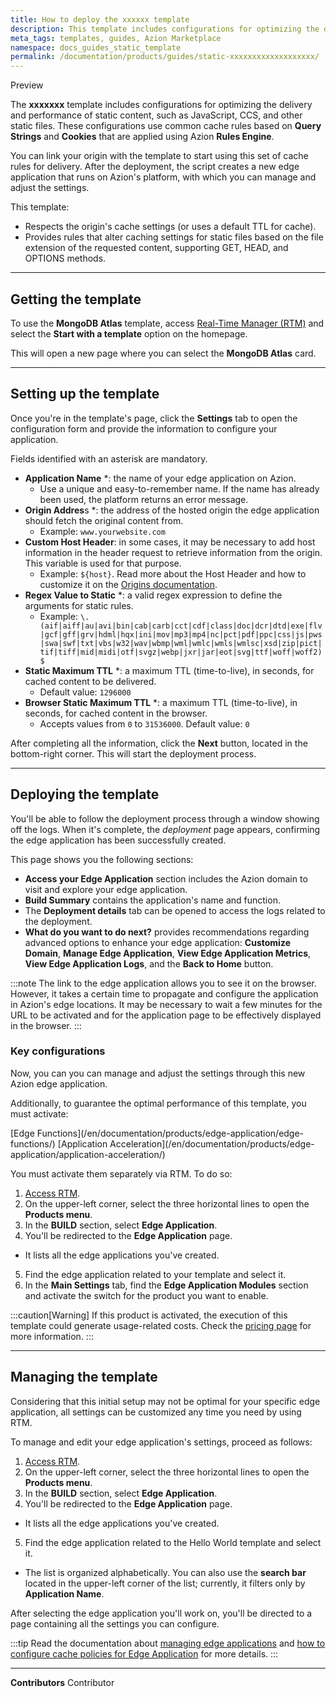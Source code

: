 ```yaml
---
title: How to deploy the xxxxxx template
description: This template includes configurations for optimizing the delivery and performance of static content.
meta_tags: templates, guides, Azion Marketplace
namespace: docs_guides_static_template
permalink: /documentation/products/guides/static-xxxxxxxxxxxxxxxxxxx/
---
```



<Badge variant="accent">
Preview
</Badge>

The **xxxxxxx** template includes configurations for optimizing the delivery and performance of static content, such as JavaScript, CCS, and other static files. These configurations use common cache rules based on **Query Strings** and **Cookies** that are applied using Azion **Rules Engine**.

You can link your origin with the template to start using this set of cache rules for delivery. After the deployment, the script creates a new edge application that runs on Azion's platform, with which you can manage and adjust the settings.

This template:
- Respects the origin's cache settings (or uses a default TTL for cache).
- Provides rules that alter caching settings for static files based on the file extension of the requested content, supporting GET, HEAD, and OPTIONS methods. 

---

## Getting the template

To use the **MongoDB Atlas** template, access [Real-Time Manager (RTM)](https://manager.azion.com/) and select the **Start with a template** option on the homepage.

This will open a new page where you can select the **MongoDB Atlas** card.

---

## Setting up the template

Once you're in the template's page, click the **Settings** tab to open the configuration form and provide the information to configure your application. 

Fields identified with an asterisk are mandatory.

- **Application Name** *: the name of your edge application on Azion.
    - Use a unique and easy-to-remember name. If the name has already been used, the platform returns an error message.
- **Origin Addres**s *: the address of the hosted origin the edge application should fetch the original content from.
    - Example: `www.yourwebsite.com`
- **Custom Host Header**: in some cases, it may be necessary to add host information in the header request to retrieve information from the origin. This variable is used for that purpose.
    - Example: `${host}`. Read more about the Host Header and how to customize it on the [Origins documentation](/en/documentation/products/edge-application/origins/#host-header).
- **Regex Value to Static** *: a valid regex expression to define the arguments for static rules. 
    - Example: `\.(aif|aiff|au|avi|bin|cab|carb|cct|cdf|class|doc|dcr|dtd|exe|flv|gcf|gff|grv|hdml|hqx|ini|mov|mp3|mp4|nc|pct|pdf|ppc|css|js|pws|swa|swf|txt|vbs|w32|wav|wbmp|wml|wmlc|wmls|wmlsc|xsd|zip|pict|tif|tiff|mid|midi|otf|svgz|webp|jxr|jar|eot|svg|ttf|woff|woff2)$`
- **Static Maximum TTL** *: a maximum TTL (time-to-live), in seconds, for cached content to be delivered.
    - Default value: `1296000`
- **Browser Static Maximum TTL** *: a maximum TTL (time-to-live), in seconds, for cached content in the browser.
    - Accepts values from `0` to `31536000`. Default value: `0`

After completing all the information, click the **Next** button, located in the bottom-right corner. This will start the deployment process.

---

## Deploying the template

You'll be able to follow the deployment process through a window showing off the logs. When it's complete, the *deployment* page appears, confirming the edge application has been successfully created.

This page shows you the following sections:

   - **Access your Edge Application** section includes the Azion domain to visit and explore your edge application.
   - **Build Summary** contains the application's name and function.
   - The **Deployment details** tab can be opened to access the logs related to the deployment.
   - **What do you want to do next?** provides recommendations regarding advanced options to enhance your edge application: **Customize Domain**, **Manage Edge Application**, **View Edge Application Metrics**, **View Edge Application Logs**, and the **Back to Home** button.

:::note
The link to the edge application allows you to see it on the browser. However, it takes a certain time to propagate and configure the application in Azion's edge locations. It may be necessary to wait a few minutes for the URL to be activated and for the application page to be effectively displayed in the browser.
:::

### Key configurations

Now, you can you can manage and adjust the settings through this new Azion edge application. 

Additionally, to guarantee the optimal performance of this template, you must activate:

<Badge>
[Edge Functions](/en/documentation/products/edge-application/edge-functions/)
</Badge>
<Badge>
[Application Acceleration](/en/documentation/products/edge-application/application-acceleration/)
</Badge>

You must activate them separately via RTM. To do so:

1. [Access RTM](https://manager.azion.com/).
2. On the upper-left corner, select the three horizontal lines to open the **Products menu**.
3. In the **BUILD** section, select **Edge Application**.
4. You'll be redirected to the **Edge Application** page.
- It lists all the edge applications you've created. 
5. Find the edge application related to your template and select it. 
6. In the **Main Settings** tab, find the **Edge Application Modules** section and activate the switch for the product you want to enable.

:::caution[Warning]
If this product is activated, the execution of this template could generate usage-related costs. Check the [pricing page](https://www.azion.com/en/pricing/) for more information. 
:::

---

## Managing the template

Considering that this initial setup may not be optimal for your specific edge application, all settings can be customized any time you need by using RTM.

To manage and edit your edge application's settings, proceed as follows:

1. [Access RTM](https://manager.azion.com/).
2. On the upper-left corner, select the three horizontal lines to open the **Products menu**.
3. In the **BUILD** section, select **Edge Application**.
4. You'll be redirected to the **Edge Application** page.
- It lists all the edge applications you've created. 
5. Find the edge application related to the Hello World template and select it. 
- The list is organized alphabetically. You can also use the **search bar** located in the upper-left corner of the list; currently, it filters only by **Application Name**.

After selecting the edge application you'll work on, you'll be directed to a page containing all the settings you can configure.

:::tip
Read the documentation about [managing edge applications](/en/documentation/products/edge-application/first-steps/) and [how to configure cache policies for Edge Application](/en/documentation/products/guides/edge-caching/) for more details.
:::

---


**Contributors** <ContributorList>Contributor</ContributorList>